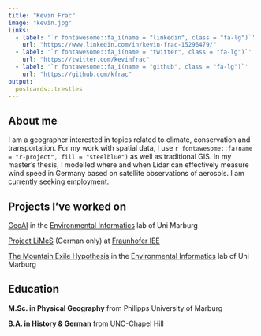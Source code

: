 ---
title: "Kevin Frac"
image: "kevin.jpg"
links:
  - label: '`r fontawesome::fa_i(name = "linkedin", class = "fa-lg")`'
    url: "https://www.linkedin.com/in/kevin-frac-15296479/"
  - label: '`r fontawesome::fa_i(name = "twitter", class = "fa-lg")`'
    url: "https://twitter.com/kevinfrac"
  - label: '`r fontawesome::fa_i(name = "github", class = "fa-lg")`'
    url: "https://github.com/kfrac"
output:
  postcards::trestles
---

## About me

I am a geographer interested in topics related to climate, conservation and transportation. For my work with spatial data, I use `r fontawesome::fa(name = "r-project", fill = "steelblue")` as well as traditional GIS. In my master's thesis, I modelled where and when Lidar can effectively measure wind speed in Germany based on satellite observations of aerosols. I am currently seeking employment.

## Projects I've worked on

[GeoAI](https://geomoer.github.io/geoAI/) in the [Environmental Informatics](https://www.uni-marburg.de/en/fb19/disciplines/physisch/environmentalinformatics) lab of Uni Marburg

[Project LiMeS](https://www.iee.fraunhofer.de/de/projekte/suche/laufende/LiMeS.html) (German only) at [Fraunhofer IEE](https://www.iee.fraunhofer.de/en.html)

[The Mountain Exile Hypothesis](https://www.uni-marburg.de/en/fb19/dfg2358) in the [Environmental Informatics](https://www.uni-marburg.de/en/fb19/disciplines/physisch/environmentalinformatics) lab of Uni Marburg

## Education

**M.Sc. in Physical Geography** from Philipps University of Marburg

**B.A. in History & German** from UNC-Chapel Hill
